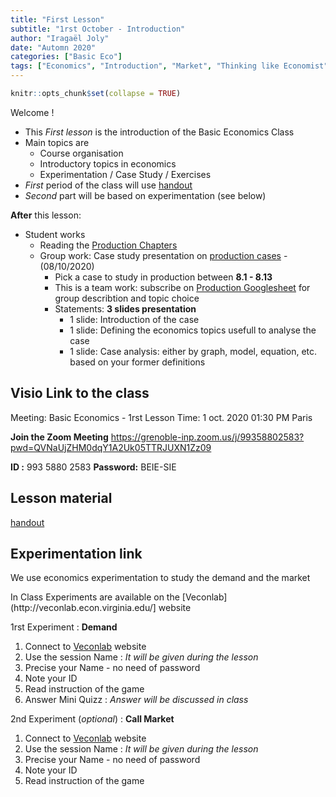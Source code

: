 ```yaml
---
title: "First Lesson"
subtitle: "1rst October - Introduction"
author: "Iragaël Joly"
date: "Automn 2020"
categories: ["Basic Eco"]
tags: ["Economics", "Introduction", "Market", "Thinking like Economist"]
---
```


```r
knitr::opts_chunk$set(collapse = TRUE)
```


Welcome !

- This *First lesson* is the introduction of the Basic Economics Class
- Main topics are
  + Course organisation
  + Introductory topics in economics
  + Experimentation / Case Study / Exercises
- *First* period of the class will use [handout](/pdf/001_BEIE_Introduction.pdf)
- *Second* part will be based on experimentation (see below)

**After** this lesson:

  - Student works
    + Reading the [Production Chapters](/pdf/Production_Krugman_Economics-2.pdf)
    + Group work: Case study presentation on [production cases](/pdf/Exercises_and_Cases.pdf) - (08/10/2020)
       * Pick a case to study in production between **8.1 - 8.13**
       * This is a team work: subscribe on [Production Googlesheet](https://docs.google.com/spreadsheets/d/1lAzoPYPRt6jUZRFZqgK2R9EPZW4jqVHgUR3IAD19nQc/edit#gid=0) for group describtion and topic choice
       * Statements: **3 slides presentation**
         + 1 slide: Introduction of the case
         + 1 slide: Defining the economics topics usefull to analyse the case
         + 1 slide: Case analysis: either by graph, model, equation, etc. based on your former definitions
       


## Visio Link to the class

Meeting: Basic Economics - 1rst Lesson
Time: 1 oct. 2020 01:30 PM Paris

**Join the  Zoom Meeting**
[https://grenoble-inp.zoom.us/j/99358802583?pwd=QVNaUjZHM0dqY1A2Uk05TTRJUXN1Zz09](https://grenoble-inp.zoom.us/j/99358802583?pwd=QVNaUjZHM0dqY1A2Uk05TTRJUXN1Zz09)

**ID :** 993 5880 2583
**Password:** BEIE-SIE


## Lesson material

[handout](/pdf/001_BEIE_Introduction.pdf)

## Experimentation link

We use economics experimentation to study the demand and the market

In Class Experiments are available on the [Veconlab](http://veconlab.econ.virginia.edu/] website

1rst Experiment : **Demand**

  1. Connect to [Veconlab](http://veconlab.econ.virginia.edu/) website
  2. Use the session Name : *It will be given during the lesson*
  3. Precise your Name - no need of password
  4. Note your ID
  5. Read instruction of the game
  6. Answer Mini Quizz : *Answer will be discussed in class*
  

2nd Experiment (*optional*) : **Call Market**
  
  1. Connect to [Veconlab](http://veconlab.econ.virginia.edu/) website
  2. Use the session Name : *It will be given during the lesson*
  3. Precise your Name - no need of password
  4. Note your ID
  5. Read instruction of the game
